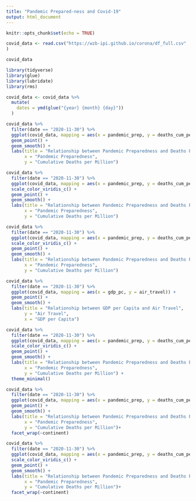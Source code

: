 ```yaml
---
title: "Pandemic Prepared-ness and Covid-19"
output: html_document
---
```


```r
knitr::opts_chunk$set(echo = TRUE)
```
```r
covid_data <- read.csv("https://wzb-ipi.github.io/corona/df_full.csv"
)

covid_data
```
```r
library(tidyverse)
library(glue)
library(lubridate)
library(rms)
```

```r
covid_data <- covid_data %>%
  mutate(
    dates = ymd(glue("{year} {month} {day}"))
  )
```
```r
covid_data %>%
  filter(date == "2020-11-30") %>%
  ggplot(covid_data, mapping = aes(x = pandemic_prep, y = deaths_cum_per_million)) +
  geom_point() +
  geom_smooth() + 
  labs(title = "Relationship between Pandemic Preparedness and Deaths Per Million", 
       x = "Pandemic Preparedness", 
       y = "Cumulative Deaths per Million")

covid_data %>%
  filter(date == "2020-11-30") %>%
  ggplot(covid_data, mapping = aes(x = pandemic_prep, y = deaths_cum_per_million, color = gdp_pc)) +
  scale_color_viridis_c() +
  geom_point() +
  geom_smooth() + 
  labs(title = "Relationship between Pandemic Preparedness and Deaths Per Million", 
       x = "Pandemic Preparedness", 
       y = "Cumulative Deaths per Million")

covid_data %>%
  filter(date == "2020-11-30") %>%
  ggplot(covid_data, mapping = aes(x = pandemic_prep, y = deaths_cum_per_million, color = air_travel)) +
  scale_color_viridis_c() +
  geom_point() +
  geom_smooth() + 
  labs(title = "Relationship between Pandemic Preparedness and Deaths Per Million", 
       x = "Pandemic Preparedness", 
       y = "Cumulative Deaths per Million")
```
```r
covid_data %>%
  filter(date == "2020-11-30") %>%
  ggplot(covid_data, mapping = aes(x = gdp_pc, y = air_travel)) +
  geom_point() +
  geom_smooth() +
  labs(title = "Relationship between GDP per Capita and Air Travel",
       y = "Air Travel", 
       x = "GDP per Capita")
```

```r
covid_data %>%
  filter(date == "2020-11-30") %>%
  ggplot(covid_data, mapping = aes(x = pandemic_prep, y = deaths_cum_per_million, color = gdp_pc, alpha = air_travel)) +
  scale_color_viridis_c() +
  geom_point() +
  geom_smooth() + 
  labs(title = "Relationship between Pandemic Preparedness and Deaths Per Million", 
       x = "Pandemic Preparedness", 
       y = "Cumulative Deaths per Million") +
  theme_minimal()
```
```r
covid_data %>%
  filter(date == "2020-11-30") %>%
  ggplot(covid_data, mapping = aes(x = pandemic_prep, y = deaths_cum_per_million)) +
  geom_point() +
  geom_smooth() + 
  labs(title = "Relationship between Pandemic Preparedness and Deaths Per Million", 
       x = "Pandemic Preparedness", 
       y = "Cumulative Deaths per Million")+
  facet_wrap(~continent)

covid_data %>%
  filter(date == "2020-11-30") %>%
  ggplot(covid_data, mapping = aes(x = pandemic_prep, y = deaths_cum_per_million, color = gdp_pc)) +
  scale_color_viridis_c() +
  geom_point() +
  geom_smooth() + 
  labs(title = "Relationship between Pandemic Preparedness and Deaths Per Million", 
       x = "Pandemic Preparedness", 
       y = "Cumulative Deaths per Million")+
  facet_wrap(~continent)

```

